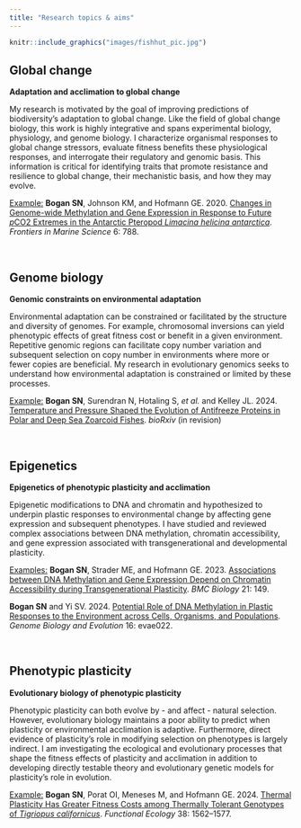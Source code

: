 ```yaml
---
title: "Research topics & aims"
---
```


```r
knitr::include_graphics("images/fishhut_pic.jpg")
```

<div style="clear: both;"></div>

## Global change

**Adaptation and acclimation to global change**

My research is motivated by the goal of improving predictions of biodiversity's adaptation to global change. Like the field of global change biology, this work is highly integrative and spans experimental biology, physiology, and genome biology. I characterize organismal responses to global change stressors, evaluate fitness benefits these physiological responses, and interrogate their regulatory and genomic basis. This information is critical for identifying traits that promote resistance and resilience to global change, their mechanistic basis, and how they may evolve.

<u>Example:</u> **Bogan SN**, Johnson KM, and Hofmann GE. 2020. [Changes in Genome-wide Methylation and Gene Expression in Response to Future *p*CO2 Extremes in the Antarctic Pteropod *Limacina helicina antarctica*](https://www.frontiersin.org/journals/marine-science/articles/10.3389/fmars.2019.00788/full). *Frontiers in Marine Science* 6: 788.

<br>

## Genome biology 

**Genomic constraints on environmental adaptation**

Environmental adaptation can be constrained or facilitated by the structure and diversity of genomes. For example, chromosomal inversions can yield phenotypic effects of great fitness cost or benefit in a given environment. Repetitive genomic regions can facilitate copy number variation and subsequent selection on copy number in environments where more or fewer copies are beneficial. My research in evolutionary genomics seeks to understand how environmental adaptation is constrained or limited by these processes.  

<u>Example:</u> **Bogan SN**, Surendran N, Hotaling S, *et al.* and Kelley JL. 2024. [Temperature and Pressure Shaped the Evolution of Antifreeze Proteins in Polar and Deep Sea Zoarcoid Fishes](https://www.biorxiv.org/content/10.1101/2024.08.24.609455v1). *bioRxiv* (in revision)

<br>

## Epigenetics

**Epigenetics of phenotypic plasticity and acclimation**

Epigenetic modifications to DNA and chromatin and hypothesized to underpin plastic responses to environmental change by affecting gene expression and subsequent phenotypes. I have studied and reviewed complex associations between DNA methylation, chromatin accessibility, and gene expression associated with transgenerational and developmental plasticity. 

<u>Examples:</u> **Bogan SN**, Strader ME, and Hofmann GE. 2023. [Associations between DNA Methylation and Gene Expression Depend on Chromatin Accessibility during Transgenerational Plasticity](https://bmcbiol.biomedcentral.com/articles/10.1186/s12915-023-01645-8). *BMC Biology* 21: 149.  

**Bogan SN** and Yi SV. 2024. [Potential Role of DNA Methylation in Plastic Responses to the Environment across Cells, Organisms, and Populations](https://academic.oup.com/gbe/article/16/2/evae022/7602727). *Genome Biology and Evolution* 16: evae022.

<br>

## Phenotypic plasticity

**Evolutionary biology of phenotypic plasticity**

Phenotypic plasticity can both evolve by - and affect - natural selection. However, evolutionary biology maintains a poor ability to predict when plasticity or environmental acclimation is adaptive. Furthermore, direct evidence of plasticity's role in modifying selection on phenotypes is largely indirect. I am investigating the ecological and evolutionary processes that shape the fitness effects of plasticity and acclimation in addition to developing directly testable theory and evolutionary genetic models for plasticity's role in evolution.

<u>Example:</u> **Bogan SN**, Porat OI, Meneses M, and Hofmann GE. 2024. [Thermal Plasticity Has Greater Fitness Costs among Thermally Tolerant Genotypes of *Tigriopus californicus*](https://besjournals.onlinelibrary.wiley.com/doi/10.1111/1365-2435.14568). *Functional Ecology* 38: 1562–1577.  

